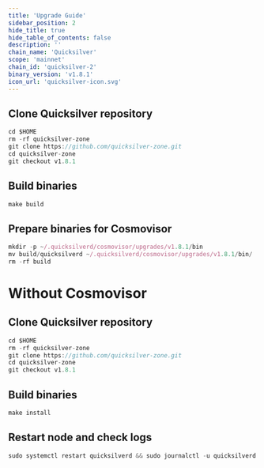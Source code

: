 ```yaml
---
title: 'Upgrade Guide'
sidebar_position: 2
hide_title: true
hide_table_of_contents: false
description: ''
chain_name: 'Quicksilver'
scope: 'mainnet'
chain_id: 'quicksilver-2'
binary_version: 'v1.8.1'
icon_url: 'quicksilver-icon.svg'
---
```



<PageTitle
  iconUrl="img/quicksilver-icon.svg"
  title="Quicksilver Upgrade Guide"
  chainId="quicksilver-2"
  version="v1.8.1"
/>

## Clone Quicksilver repository

```js
cd $HOME
rm -rf quicksilver-zone
git clone https://github.com/quicksilver-zone.git
cd quicksilver-zone
git checkout v1.8.1
```

## Build binaries

```js
make build
```

## Prepare binaries for Cosmovisor

```js
mkdir -p ~/.quicksilverd/cosmovisor/upgrades/v1.8.1/bin
mv build/quicksilverd ~/.quicksilverd/cosmovisor/upgrades/v1.8.1/bin/
rm -rf build
```

# Without Cosmovisor

## Clone Quicksilver repository

```js
cd $HOME
rm -rf quicksilver-zone
git clone https://github.com/quicksilver-zone.git
cd quicksilver-zone
git checkout v1.8.1
```

## Build binaries

```js
make install
```

## Restart node and check logs

```js
sudo systemctl restart quicksilverd && sudo journalctl -u quicksilverd -f --no-hostname -o cat
```
